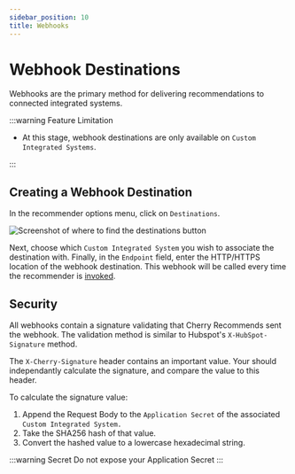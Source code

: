 ```yaml
---
sidebar_position: 10
title: Webhooks
---
```


# Webhook Destinations

Webhooks are the primary method for delivering recommendations to connected integrated systems.

:::warning Feature Limitation

- At this stage, webhook destinations are only available on `Custom Integrated Systems`.

:::

## Creating a Webhook Destination

In the recommender options menu, click on `Destinations`.

![Screenshot of where to find the destinations button](/img/screenshots/destinations/DestinationsMenuItem.png)

Next, choose which `Custom Integrated System` you wish to associate the destination with.
Finally, in the `Endpoint` field, enter the HTTP/HTTPS location of the webhook destination.
This webhook will be called every time the recommender is [invoked](/docs/recommenders/deploy-recommenders/invoke/invoke-items-recommender).

## Security

All webhooks contain a signature validating that Cherry Recommends sent the webhook.
The validation method is similar to Hubspot's `X-HubSpot-Signature` method.

The `X-Cherry-Signature` header contains an important value.
Your should independantly calculate the signature, and compare the value to this header.

To calculate the signature value:

1. Append the Request Body to the `Application Secret` of the associated `Custom Integrated System.`
1. Take the SHA256 hash of that value.
1. Convert the hashed value to a lowercase hexadecimal string.

:::warning Secret
Do not expose your Application Secret
:::


